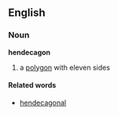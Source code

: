 ==English==
===Noun===
'''hendecagon'''

#a [[polygon]] with eleven sides

====Related words====
*[[hendecagonal]]